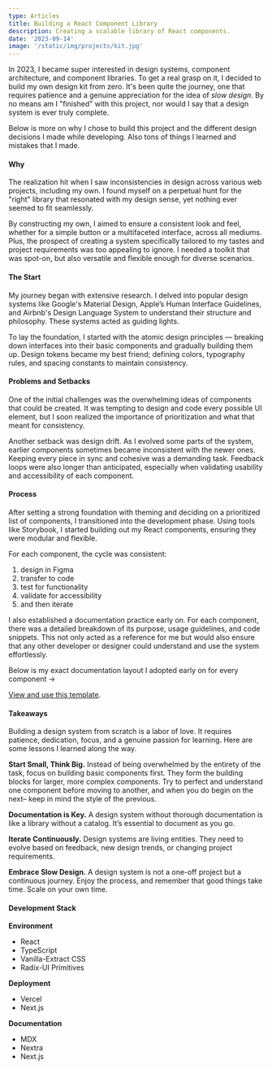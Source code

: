 ```yaml
---
type: Articles
title: Building a React Component Library
description: Creating a scalable library of React components.
date: '2023-09-14'
image: '/static/img/projects/kit.jpg'
---
```


In 2023, I became super interested in design systems, component architecture, and component libraries.
To get a real grasp on it, I decided to build my own design kit from zero. It's been quite the journey,
one that requires patience and a genuine appreciation for the idea of _slow design_. By no means am I
"finished" with this project, nor would I say that a design system is ever truly complete.

Below is more on why I chose to build this project and the different design decisions I made while developing.
Also tons of things I learned and mistakes that I made.

<Space />

#### Why

The realization hit when I saw inconsistencies in design across various web projects, including my own.
I found myself on a perpetual hunt for the "right" library that resonated with my design sense, yet nothing ever seemed
to fit seamlessly.

By constructing my own, I aimed to ensure a consistent look and feel, whether for a simple button or a multifaceted interface,
across all mediums. Plus, the prospect of creating a system specifically tailored to my tastes and project requirements was too appealing to ignore. I needed a toolkit that was spot-on, but also versatile and flexible enough for diverse scenarios.

<Space />

#### The Start

My journey began with extensive research. I delved into popular design systems like Google's Material Design, Apple’s Human Interface Guidelines, and Airbnb's Design Language System to understand their structure and philosophy. These systems acted as guiding lights.

To lay the foundation, I started with the atomic design principles — breaking down interfaces into their basic components and gradually building them up. Design tokens became my best friend; defining colors, typography rules, and spacing constants to maintain consistency.

<Space />

#### Problems and Setbacks

One of the initial challenges was the overwhelming ideas of components that could be created. It was tempting to design and code every possible UI element, but I soon realized the importance of prioritization and what that meant for consistency.

Another setback was design drift. As I evolved some parts of the system, earlier components sometimes became inconsistent with the newer ones. Keeping every piece in sync and cohesive was a demanding task. Feedback loops were also longer than anticipated, especially when validating usability and accessibility of each component.

<Space />

#### Process

After setting a strong foundation with theming and deciding on a prioritized list of components, I transitioned into the development phase. Using tools like Storybook, I started building out my React components, ensuring they were modular and flexible.

For each component, the cycle was consistent:

1. design in Figma
2. transfer to code
3. test for functionality
4. validate for accessibility
5. and then iterate

I also established a documentation practice early on. For each component, there was a detailed breakdown of its purpose, usage guidelines, and code snippets. This not only acted as a reference for me but would also ensure that any other developer or designer could understand and use the system effortlessly.

Below is my exact documentation layout I adopted early on for every component →

[View and use this template](https://twitter.com/chvndlerch).

<Space />

#### Takeaways

Building a design system from scratch is a labor of love.
It requires patience, dedication, focus, and a genuine passion for learning.
Here are some lessons I learned along the way.

**Start Small, Think Big.** Instead of being overwhelmed by the entirety of the task, focus on building basic components first.
They form the building blocks for larger, more complex components. Try to perfect and understand one component before moving to another,
and when you do begin on the next– keep in mind the style of the previous.

**Documentation is Key.** A design system without thorough documentation is like a library without a catalog. It’s essential to document as you go.

**Iterate Continuously.** Design systems are living entities. They need to evolve based on feedback, new design trends,
or changing project requirements.

**Embrace Slow Design.** A design system is not a one-off project but a continuous journey. Enjoy the process, and remember that good things take time. Scale on your own time.

<Space />

#### Development Stack

**Environment**

- React
- TypeScript
- Vanilla-Extract CSS
- Radix-UI Primitives

**Deployment**

- Vercel
- Next.js

**Documentation**

- MDX
- Nextra
- Next.js

<Space />
<Space />
<Space />
